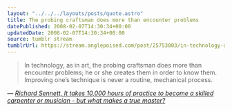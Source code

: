 ```yaml
---
layout: "../../../layouts/posts/quote.astro"
title: The probing craftsman does more than encounter problems
datePublished: 2008-02-07T14:30:34+00:00
updatedDate: 2008-02-07T14:30:34+00:00
source: tumblr stream
tumblrUrl: https://stream.anglepoised.com/post/25753003/in-technology-as-in-art-the-probing-craftsman
---
```


> In technology, as in art, the probing craftsman does more than encounter problems; he or she creates them in order to know them. Improving one&rsquo;s technique is never a routine, mechanical process.

— <cite>[Richard Sennett, _It takes 10,000 hours of practice to become a skilled carpenter or musician - but what makes a true master?_](https://www.theguardian.com/books/2008/feb/02/featuresreviews.guardianreview14)</cite>

